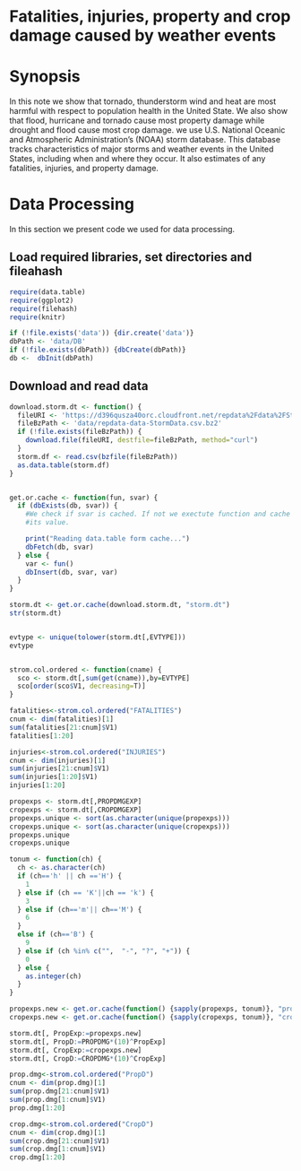 Fatalities, injuries, property and crop damage caused by weather events
=======================================================================

# Synopsis #

In this note we show that tornado, thunderstorm wind and heat are most
harmful with respect to population health in the United State. We also
show that flood, hurricane and tornado cause most property damage
while drought and flood cause most crop damage. we use U.S. National
Oceanic and Atmospheric
Administration's (NOAA) storm database. This database tracks
characteristics of major storms and weather events in the United
States, including when and where they occur.  It also estimates
of any fatalities, injuries, and property damage.

# Data Processing #

In this section we present code we used for data processing.

## Load required libraries, set directories and fileahash ##

```r
require(data.table)
require(ggplot2)
require(filehash)
require(knitr)

if (!file.exists('data')) {dir.create('data')}
dbPath <- 'data/DB'
if (!file.exists(dbPath)) {dbCreate(dbPath)}
db <-  dbInit(dbPath)
```

## Download and read data ##


```r
download.storm.dt <- function() {
  fileURI <- 'https://d396qusza40orc.cloudfront.net/repdata%2Fdata%2FStormData.csv.bz2'
  fileBzPath <- 'data/repdata-data-StormData.csv.bz2'
  if (!file.exists(fileBzPath)) {
    download.file(fileURI, destfile=fileBzPath, method="curl")
  }
  storm.df <- read.csv(bzfile(fileBzPath))
  as.data.table(storm.df)
}


get.or.cache <- function(fun, svar) {
  if (dbExists(db, svar)) {
    #We check if svar is cached. If not we exectute function and cache
    #its value.

    print("Reading data.table form cache...")
    dbFetch(db, svar)
  } else {
    var <- fun()
    dbInsert(db, svar, var)
  }
}

storm.dt <- get.or.cache(download.storm.dt, "storm.dt")
str(storm.dt)


evtype <- unique(tolower(storm.dt[,EVTYPE]))
evtype



```


```r

strom.col.ordered <- function(cname) {
  sco <- storm.dt[,sum(get(cname)),by=EVTYPE]
  sco[order(sco$V1, decreasing=T)]
}

fatalities<-strom.col.ordered("FATALITIES")
cnum <- dim(fatalities)[1]
sum(fatalities[21:cnum]$V1)
fatalities[1:20]

injuries<-strom.col.ordered("INJURIES")
cnum <- dim(injuries)[1]
sum(injuries[21:cnum]$V1)
sum(injuries[1:20]$V1)
injuries[1:20]

```

```r
propexps <- storm.dt[,PROPDMGEXP]
cropexps <- storm.dt[,CROPDMGEXP]
propexps.unique <- sort(as.character(unique(propexps)))
cropexps.unique <- sort(as.character(unique(cropexps)))
propexps.unique
cropexps.unique

tonum <- function(ch) {
  ch <- as.character(ch)
  if (ch=='h' || ch =='H') {
    1
  } else if (ch == 'K'||ch == 'k') {
    3
  } else if (ch=='m'|| ch=='M') {
    6
  }
  else if (ch=='B') {
    9
  } else if (ch %in% c("",  "-", "?", "+")) {
    0
  } else {
    as.integer(ch)
  }
}

propexps.new <- get.or.cache(function() {sapply(propexps, tonum)}, "propexps.new")
cropexps.new <- get.or.cache(function() {sapply(cropexps, tonum)}, "cropexps.new")

storm.dt[, PropExp:=propexps.new]
storm.dt[, PropD:=PROPDMG*(10)^PropExp]
storm.dt[, CropExp:=cropexps.new]
storm.dt[, CropD:=CROPDMG*(10)^CropExp]

prop.dmg<-strom.col.ordered("PropD")
cnum <- dim(prop.dmg)[1]
sum(prop.dmg[21:cnum]$V1)
sum(prop.dmg[1:cnum]$V1)
prop.dmg[1:20]

crop.dmg<-strom.col.ordered("CropD")
cnum <- dim(crop.dmg)[1]
sum(crop.dmg[21:cnum]$V1)
sum(crop.dmg[1:cnum]$V1)
crop.dmg[1:20]

```
    

